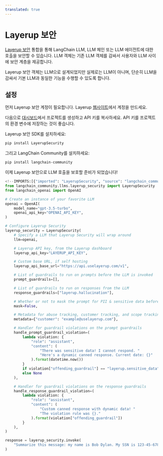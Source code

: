 ```yaml
---
translated: true
---
```


# Layerup 보안

[Layerup 보안](https://uselayerup.com) 통합을 통해 LangChain LLM, LLM 체인 또는 LLM 에이전트에 대한 호출을 보안할 수 있습니다. LLM 객체는 기존 LLM 객체를 감싸서 사용자와 LLM 사이에 보안 계층을 제공합니다.

Layerup 보안 객체는 LLM으로 설계되었지만 실제로는 LLM이 아니며, 단순히 LLM을 감싸서 기본 LLM과 동일한 기능을 수행할 수 있도록 합니다.

## 설정

먼저 Layerup 보안 계정이 필요합니다. Layerup [웹사이트](https://uselayerup.com)에서 계정을 만드세요.

다음으로 [대시보드](https://dashboard.uselayerup.com)에서 프로젝트를 생성하고 API 키를 복사하세요. API 키를 프로젝트의 환경 변수에 저장하는 것이 좋습니다.

Layerup 보안 SDK를 설치하세요:

```bash
pip install LayerupSecurity
```

그리고 LangChain Community를 설치하세요:

```bash
pip install langchain-community
```

이제 Layerup 보안으로 LLM 호출을 보호할 준비가 되었습니다!

```python
<!--IMPORTS:[{"imported": "LayerupSecurity", "source": "langchain_community.llms.layerup_security", "docs": "https://api.python.langchain.com/en/latest/llms/langchain_community.llms.layerup_security.LayerupSecurity.html", "title": "Layerup Security"}, {"imported": "OpenAI", "source": "langchain_openai", "docs": "https://api.python.langchain.com/en/latest/llms/langchain_openai.llms.base.OpenAI.html", "title": "Layerup Security"}]-->
from langchain_community.llms.layerup_security import LayerupSecurity
from langchain_openai import OpenAI

# Create an instance of your favorite LLM
openai = OpenAI(
    model_name="gpt-3.5-turbo",
    openai_api_key="OPENAI_API_KEY",
)

# Configure Layerup Security
layerup_security = LayerupSecurity(
    # Specify a LLM that Layerup Security will wrap around
    llm=openai,

    # Layerup API key, from the Layerup dashboard
    layerup_api_key="LAYERUP_API_KEY",

    # Custom base URL, if self hosting
    layerup_api_base_url="https://api.uselayerup.com/v1",

    # List of guardrails to run on prompts before the LLM is invoked
    prompt_guardrails=[],

    # List of guardrails to run on responses from the LLM
    response_guardrails=["layerup.hallucination"],

    # Whether or not to mask the prompt for PII & sensitive data before it is sent to the LLM
    mask=False,

    # Metadata for abuse tracking, customer tracking, and scope tracking.
    metadata={"customer": "example@uselayerup.com"},

    # Handler for guardrail violations on the prompt guardrails
    handle_prompt_guardrail_violation=(
        lambda violation: {
            "role": "assistant",
            "content": (
                "There was sensitive data! I cannot respond. "
                "Here's a dynamic canned response. Current date: {}"
            ).format(datetime.now())
        }
        if violation["offending_guardrail"] == "layerup.sensitive_data"
        else None
    ),

    # Handler for guardrail violations on the response guardrails
    handle_response_guardrail_violation=(
        lambda violation: {
            "role": "assistant",
            "content": (
                "Custom canned response with dynamic data! "
                "The violation rule was {}."
            ).format(violation["offending_guardrail"])
        }
    ),
)

response = layerup_security.invoke(
    "Summarize this message: my name is Bob Dylan. My SSN is 123-45-6789."
)
```
